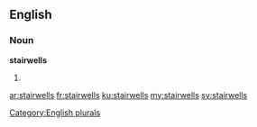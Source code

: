 ==English==

===Noun===
'''stairwells'''

# {{plural of|stairwell}}

[[Category:English plurals]]

[[ar:stairwells]]
[[fr:stairwells]]
[[ku:stairwells]]
[[my:stairwells]]
[[sv:stairwells]]